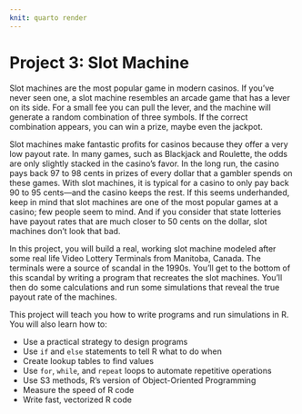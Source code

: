 ```yaml
---
knit: quarto render
---
```


# Project 3: Slot Machine {#sec-project-slots}

Slot machines are the most popular game in modern casinos. If you've never seen one, a slot machine resembles an arcade game that has a lever on its side. For a small fee you can pull the lever, and the machine will generate a random combination of three symbols. If the correct combination appears, you can win a prize, maybe even the jackpot.

Slot machines make fantastic profits for casinos because they offer a very low payout rate. In many games, such as Blackjack and Roulette, the odds are only slightly stacked in the casino's favor. In the long run, the casino pays back 97 to 98 cents in prizes of every dollar that a gambler spends on these games. With slot machines, it is typical for a casino to only pay back 90 to 95 cents---and the casino keeps the rest. If this seems underhanded, keep in mind that slot machines are one of the most popular games at a casino; few people seem to mind. And if you consider that state lotteries have payout rates that are much closer to 50 cents on the dollar, slot machines don't look that bad.

In this project, you will build a real, working slot machine modeled after some real life Video Lottery Terminals from Manitoba, Canada. The terminals were a source of scandal in the 1990s. You'll get to the bottom of this scandal by writing a program that recreates the slot machines. You'll then do some calculations and run some simulations that reveal the true payout rate of the machines.

This project will teach you how to write programs and run simulations in R. You will also learn how to:

-   Use a practical strategy to design programs
-   Use `if` and `else` statements to tell R what to do when
-   Create lookup tables to find values
-   Use `for`, `while`, and `repeat` loops to automate repetitive operations
-   Use S3 methods, R's version of Object-Oriented Programming
-   Measure the speed of R code
-   Write fast, vectorized R code
